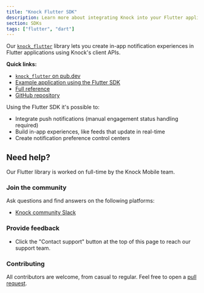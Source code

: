 ```yaml
---
title: "Knock Flutter SDK"
description: Learn more about integrating Knock into your Flutter applications.
section: SDKs
tags: ["flutter", "dart"]
---
```


Our [`knock_flutter`](https://pub.dev/packages/knock_flutter) library lets you create in-app notification experiences in Flutter applications using Knock's client APIs.

**Quick links:**

- [`knock_flutter` on pub.dev](https://pub.dev/packages/knock_flutter)
- [Example application using the Flutter SDK](https://github.com/knocklabs/knock-flutter/tree/main/example)
- [Full reference](/in-app-ui/flutter/sdk/reference)
- [GitHub repository](https://github.com/knocklabs/knock-flutter)

Using the Flutter SDK it's possible to:

- Integrate push notifications (manual engagement status handling required)
- Build in-app experiences, like feeds that update in real-time
- Create notification preference control centers

## Need help?

Our Flutter library is worked on full-time by the Knock Mobile team.

### Join the community

Ask questions and find answers on the following platforms:

- [Knock community Slack](https://knock.app/join-slack)

### Provide feedback

- Click the "Contact support" button at the top of this page to reach our support team.

### Contributing

All contributors are welcome, from casual to regular. Feel free to open a [pull request](https://github.com/knocklabs/knock-flutter/pulls/new).
